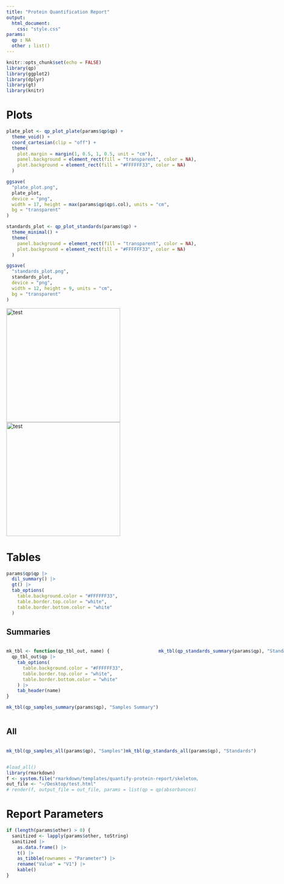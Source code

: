 ```yaml
---
title: "Protein Quantification Report"
output:
  html_document:
    css: "style.css"
params:
  qp : NA
  other : list()
---
```


```r
knitr::opts_chunk$set(echo = FALSE)
library(qp)
library(ggplot2)
library(dplyr)
library(gt)
library(knitr)
```


# Plots
```r
plate_plot <- qp_plot_plate(params$qp$qp) +
  theme_void() +
  coord_cartesian(clip = "off") +
  theme(
    plot.margin = margin(1, 0.5, 1, 0.5, unit = "cm"),
    panel.background = element_rect(fill = "transparent", color = NA),
    plot.background = element_rect(fill = "#FFFFFF33", color = NA)
  )

ggsave(
  "plate_plot.png",
  plate_plot,
  device = "png",
  width = 17, height = max(params$qp$qp$.col), units = "cm",
  bg = "transparent"
)
```

```r
standards_plot <- qp_plot_standards(params$qp) +
  theme_minimal() +
  theme(
    panel.background = element_rect(fill = "transparent", color = NA),
    plot.background = element_rect(fill = "#FFFFFF33", color = NA)
  )

ggsave(
  "standards_plot.png",
  standards_plot,
  device = "png",
  width = 12, height = 9, units = "cm",
  bg = "transparent"
)
```

![test](plate_plot.png){height=300px} ![test](standards_plot.png){height=300px}

# Tables


```r

params$qp$qp |>
  dil_summary() |>
  gt() |>
  tab_options(
    table.background.color = "#FFFFFF33",
    table.border.top.color = "white",
    table.border.bottom.color = "white"
  )

```


## Summaries
:::: {style="display: flex; justify-content: space-between;"}

::: {}

```r
mk_tbl <- function(qp_tbl_out, name) {
  qp_tbl_out$qp |>
    tab_options(
      table.background.color = "#FFFFFF33",
      table.border.top.color = "white",
      table.border.bottom.color = "white"
    ) |>
    tab_header(name)
}

mk_tbl(qp_samples_summary(params$qp), "Samples Summary")
```

:::


::: {}

```r
mk_tbl(qp_standards_summary(params$qp), "Standards Summary")
```

:::


::::

## All
:::: {style="display: flex; justify-content: space-between;"}

:::{}

```r
mk_tbl(qp_samples_all(params$qp), "Samples")
```

:::

:::{}

```r
mk_tbl(qp_standards_all(params$qp), "Standards")
```

:::


::::


```r
#load_all()
library(rmarkdown)
f <- system.file("rmarkdown/templates/quantify-protein-report/skeleton/skeleton.Rmd", package = "qp")
out_file <- "~/Desktop/test.html"
# render(f, output_file = out_file, params = list(qp = qp(absorbances) |> qp_dilute(), other = list(foo = "bar", fruit = "banana")))
```

# Report Parameters

```r
if (length(params$other) > 0) {
  sanitized <- lapply(params$other, toString)
  sanitized |>
    as.data.frame() |>
    t() |>
    as_tibble(rownames = "Parameter") |>
    rename("Value" = "V1") |>
    kable()
}
```
